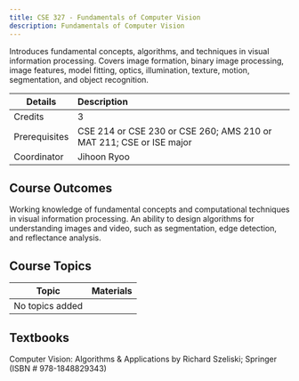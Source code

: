 ```yaml
---
title: CSE 327 - Fundamentals of Computer Vision
description: Fundamentals of Computer Vision
---
```


Introduces fundamental concepts, algorithms, and techniques in visual information processing. Covers image formation, binary image processing, image features, model fitting, optics, illumination, texture, motion, segmentation, and object recognition.

| Details       | Description                                                         |
| ------------- | :------------------------------------------------------------------ |
| Credits       | 3                                                                   |
| Prerequisites | CSE 214 or CSE 230 or CSE 260; AMS 210 or MAT 211; CSE or ISE major |
| Coordinator   | Jihoon Ryoo                                                         |

## Course Outcomes

Working knowledge of fundamental concepts and computational techniques in visual information processing.
An ability to design algorithms for understanding images and video, such as segmentation, edge detection, and reflectance analysis.

## Course Topics

| Topic           | Materials |
| --------------- | --------- |
| No topics added |           |

## Textbooks

Computer Vision: Algorithms &amp; Applications by Richard Szeliski; Springer (ISBN # 978-1848829343)
